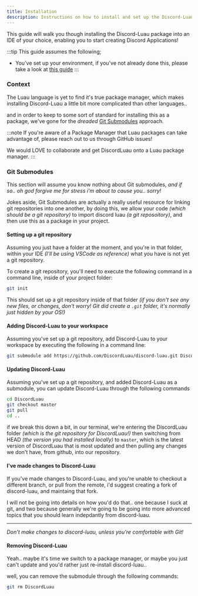 ```yaml
---
title: Installation
description: Instructions on how to install and set up the Discord-Luau package.
---
```


This guide will walk you though installing the Discord-Luau package into an IDE of your choice, enabling you
to start creating Discord Applications!

:::tip
This guide assumes the following;

- You've set up your environment, if you've not already done this, please take a look at [this guide](/getting-started/environment/)
:::

### Context

The Luau language is yet to find it's true package manager, which makes installing Discord-Luau a little bit more complicated
than other languages..

and in order to keep to some sort of standard for installing this as a package, we've gone for the *dreaded*
[Git Submodules](https://git-scm.com/book/en/v2/Git-Tools-Submodules) approach.

:::note
If you're aware of a Package Manager that Luau packages can take advantage of, please reach out to us through GitHub issues!

We would LOVE to collaborate and get DiscordLuau onto a Luau package manager.
:::

### Git Submodules

This section will assume you know nothing about Git submodules, *and if so.. oh god forgive me for stress i'm about to cause you.. sorry!*

Jokes aside, Git Submodules are actually a really useful resource for linking git repositories into one another, by doing this, we
allow your code *(which should be a git repository)* to import discord luau *(a git reposoitory)*, and then use this as a package in your
project.

#### Setting up a git repository

Assuming you just have a folder at the moment, and you're in that folder, within your IDE *(I'll be using VSCode as reference)* what
you have is not yet a git repository.

To create a git repository, you'll need to execute the following command in a command line, inside of your project folder:
```bash
git init
```

This should set up a git repository inside of that folder *(if you don't see any new files, or changes, don't worry! Git did create a
`.git` folder, it's normally just hidden by your OS!)*

#### Adding Discord-Luau to your workspace

Assuming you've set up a git repository, add Discord-Luau to your workspace by executing the following in a command line:

```bash
git submodule add https://github.com/DiscordLuau/discord-luau.git DiscordLuau
```

#### Updating Discord-Luau

Assuming you've set up a git repository, and added Discord-Luau as a submodule, you can update Discord-Luau through the following commands

```bash
cd DiscordLuau
git checkout master
git pull
cd ..
```

if we break this down a bit, in our terminal, we're entering the DiscordLuau folder *(which is the git repository for DiscordLuau!)*
then switching from HEAD *(the version you had installed locally)* to `master`, which is the latest version of DiscordLuau that is most updated
and then pulling any changes we don't have, from github, into our repository.

#### I've made changes to Discord-Luau

If you've made changes to Discord-Luau, and you're unable to checkout a different branch, or pull from the remote, i'd suggest
creating a fork of discord-luau, and maintaing that fork.

I will not be going into details on how you'd do that.. one because I suck at git, and two because generally we're going to be going
into more advanced topics that you should learn indepdantly from discord-luau.

---

*Don't make changes to discord-luau, unless you're comfortable with Git!*

#### Removing Discord-Luau

Yeah.. maybe it's time we switch to a package manager, or maybe you just can't update and you'd rather just re-install discord-luau..

well, you can remove the submodule through the following commands:

```bash
git rm DiscordLuau
```